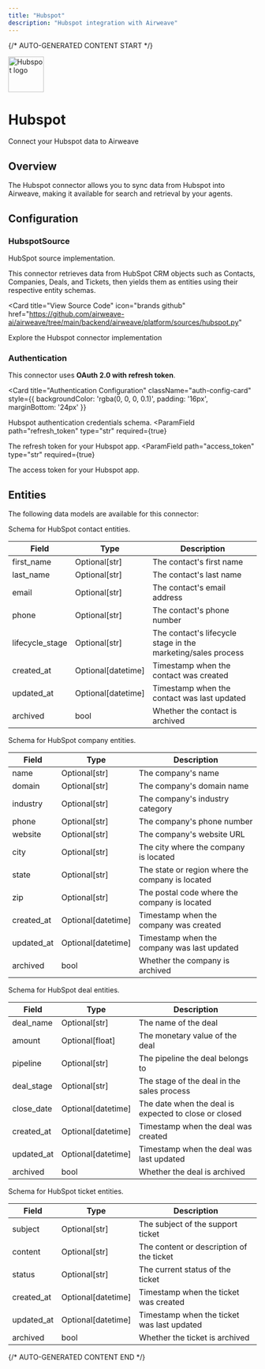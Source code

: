 ```yaml
---
title: "Hubspot"
description: "Hubspot integration with Airweave"
---
```


{/* AUTO-GENERATED CONTENT START */}



<div className="connector-header">
  <img src="icon.svg" alt="Hubspot logo" width="72" height="72" className="connector-icon" />
  <div className="connector-info">
    <h1>Hubspot</h1>
    <p>Connect your Hubspot data to Airweave</p>
  </div>
</div>

## Overview

The Hubspot connector allows you to sync data from Hubspot into Airweave, making it available for search and retrieval by your agents.

## Configuration


### HubspotSource

HubSpot source implementation.

This connector retrieves data from HubSpot CRM objects such as Contacts,
Companies, Deals, and Tickets, then yields them as entities using
their respective entity schemas.


<Card
  title="View Source Code"
  icon="brands github"
  href="https://github.com/airweave-ai/airweave/tree/main/backend/airweave/platform/sources/hubspot.py"
>
  Explore the Hubspot connector implementation
</Card>

### Authentication

This connector uses **OAuth 2.0 with refresh token**.

<Card
  title="Authentication Configuration"
  className="auth-config-card"
  style={{ backgroundColor: 'rgba(0, 0, 0, 0.1)', padding: '16px', marginBottom: '24px' }}
>

Hubspot authentication credentials schema.
<ParamField
  path="refresh_token"
  type="str"
  required={true}
>
  The refresh token for your Hubspot app.
</ParamField>
<ParamField
  path="access_token"
  type="str"
  required={true}
>
  The access token for your Hubspot app.
</ParamField>
</Card>


## Entities

The following data models are available for this connector:

<Accordion title="HubspotContactEntity">

Schema for HubSpot contact entities.

| Field | Type | Description |
|-------|------|-------------|
| first_name | Optional[str] | The contact's first name |
| last_name | Optional[str] | The contact's last name |
| email | Optional[str] | The contact's email address |
| phone | Optional[str] | The contact's phone number |
| lifecycle_stage | Optional[str] | The contact's lifecycle stage in the marketing/sales process |
| created_at | Optional[datetime] | Timestamp when the contact was created |
| updated_at | Optional[datetime] | Timestamp when the contact was last updated |
| archived | bool | Whether the contact is archived |

</Accordion>
<Accordion title="HubspotCompanyEntity">

Schema for HubSpot company entities.

| Field | Type | Description |
|-------|------|-------------|
| name | Optional[str] | The company's name |
| domain | Optional[str] | The company's domain name |
| industry | Optional[str] | The company's industry category |
| phone | Optional[str] | The company's phone number |
| website | Optional[str] | The company's website URL |
| city | Optional[str] | The city where the company is located |
| state | Optional[str] | The state or region where the company is located |
| zip | Optional[str] | The postal code where the company is located |
| created_at | Optional[datetime] | Timestamp when the company was created |
| updated_at | Optional[datetime] | Timestamp when the company was last updated |
| archived | bool | Whether the company is archived |

</Accordion>
<Accordion title="HubspotDealEntity">

Schema for HubSpot deal entities.

| Field | Type | Description |
|-------|------|-------------|
| deal_name | Optional[str] | The name of the deal |
| amount | Optional[float] | The monetary value of the deal |
| pipeline | Optional[str] | The pipeline the deal belongs to |
| deal_stage | Optional[str] | The stage of the deal in the sales process |
| close_date | Optional[datetime] | The date when the deal is expected to close or closed |
| created_at | Optional[datetime] | Timestamp when the deal was created |
| updated_at | Optional[datetime] | Timestamp when the deal was last updated |
| archived | bool | Whether the deal is archived |

</Accordion>
<Accordion title="HubspotTicketEntity">

Schema for HubSpot ticket entities.

| Field | Type | Description |
|-------|------|-------------|
| subject | Optional[str] | The subject of the support ticket |
| content | Optional[str] | The content or description of the ticket |
| status | Optional[str] | The current status of the ticket |
| created_at | Optional[datetime] | Timestamp when the ticket was created |
| updated_at | Optional[datetime] | Timestamp when the ticket was last updated |
| archived | bool | Whether the ticket is archived |

</Accordion>




{/* AUTO-GENERATED CONTENT END */}
